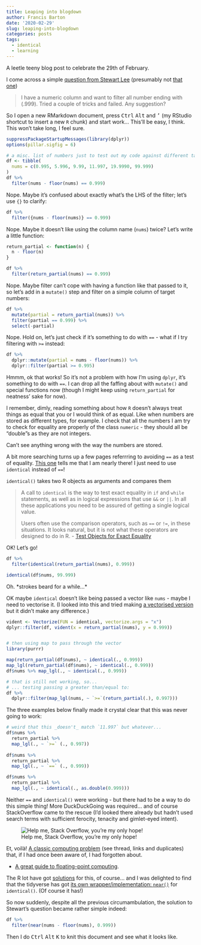 ```yaml
---
title: Leaping into blogdown
author: Francis Barton
date: '2020-02-29'
slug: leaping-into-blogdown
categories: posts
tags:
  - identical
  - learning
---
```


A leetle teeny blog post to celebrate the 29th of February.

I come across a simple [question from Stewart Lee](http://disq.us/p/1xd08nn) (presumably not [that one](https://www.stewartlee.co.uk/))

> I have a numeric column and want to filter all number ending with (.999).
> Tried a couple of tricks and failed. Any suggestion?

So I open a new RMarkdown document, press <kbd>Ctrl</kbd> <kbd>Alt</kbd> and <kbd>'</kbd>
(my RStudio shortcut to insert a new `R` chunk)
and start work... This'll be easy, I think. This won't take long, I feel sure.
<!--more-->

```r
suppressPackageStartupMessages(library(dplyr))
options(pillar.sigfig = 6)

# a misc. list of numbers just to test out my code against different targets
df <- tibble(
  nums = c(0.995, 5.996, 9.99, 11.997, 19.9990, 99.999)
)
df %>% 
  filter(nums - floor(nums) == 0.999)
```

Nope. Maybe it's confused about exactly what's the LHS of the filter; let's use `{}` to clarify:

```r
df %>% 
  filter({nums - floor(nums)} == 0.999)
```

Nope. Maybe it doesn't like using the column name (`nums`) twice? Let's write a little function:


```r
return_partial <- function(n) {
  n - floor(n)
}

df %>% 
  filter(return_partial(nums) == 0.999)
```

Nope. Maybe filter can't cope with having a function like that passed to it, so let's add in a `mutate()` step and filter on a simple column of target numbers:

```r
df %>% 
  mutate(partial = return_partial(nums)) %>% 
  filter(partial == 0.999) %>% 
  select(-partial)
```

Nope. Hold on, let's just check if it's something to do with `==` - what if I try filtering with `>=` instead:

```r
df %>%
  dplyr::mutate(partial = nums - floor(nums)) %>%
  dplyr::filter(partial >= 0.995)
```

Hmmm, ok that works! So it's not a problem with how I'm using `dplyr`, it's something to do with `==`. I can drop all the faffing about with `mutate()` and special functions now (though I might keep using `return_partial` for neatness' sake for now).

I remember, dimly, reading something about how `R` doesn't always treat things as equal that you or I would think of as equal. Like when numbers are stored as different types, for example. I check that all the numbers I am try to check for equality are properly of the class `numeric` - they should all be "double"s as they are not integers.

Can't see anything wrong with the way the numbers are stored.

A bit more searching turns up a few pages referrring to avoiding `==` as a test of equality. [This one][ident] tells me that I am nearly there! I just need to use `identical` instead of `==`!

`identical()` takes two R objects as arguments and compares them

> A call to `identical` is the way to test exact equality in `if` and `while` statements, as well as in logical expressions that use `&&` or `||`. In all these applications you need to be assured of getting a single logical value.
> 
> Users often use the comparison operators, such as `==` or `!=`, in these situations. It looks natural, but it is not what these operators are designed to do in R.
> - [Test Objects for Exact Equality][ident]

OK! Let's go!

```r
df %>% 
  filter(identical(return_partial(nums), 0.999))

identical(df$nums, 99.999)

```

Oh. \*strokes beard for a while...\*

OK maybe `identical` doesn't like being passed a vector like `nums` - maybe I need to vectorise it. (I looked into this and tried making [a vectorised version][vectorise] but it didn't make any difference.)


```r

vident <- Vectorize(FUN = identical, vectorize.args = "x")
dplyr::filter(df, vident(x = return_partial(nums), y = 0.999))


# then using map to pass through the vector
library(purrr)

map(return_partial(df$nums), ~ identical(., 0.999))
map_lgl(return_partial(df$nums), ~ identical(., 0.999))
df$nums %>% map_lgl(., ~ identical(., 0.999))

# that is still not working, so...
# ... testing passing a greater than/equal to:
df %>% 
  dplyr::filter(map_lgl(nums, ~ `>=`(return_partial(.), 0.997)))
```

The three examples below finally made it crystal clear that this was never going to work:

```r
# weird that this _doesn't_ match `11.997` but whatever...
df$nums %>%
  return_partial %>% 
  map_lgl(., ~ `>=` (., 0.997))
  
df$nums %>%
  return_partial %>% 
  map_lgl(., ~ `==` (., 0.999))

df$nums %>%
  return_partial %>% 
  map_lgl(., ~ identical(., as.double(0.999)))

```

Neither `==` and `identical()` were working - but there had to be a way to do this simple thing! More DuckDuckGoing was required... and of course StackOverflow came to the rescue (I'd looked there already but hadn't used search terms with sufficient ferocity, tenacity and gimlet-eyed intent).

![Help me, Stack Overflow, you're my only hope!](/images/help_me_so.jpg)

Et, voilà! [A classic computing problem][so-fp] (see thread, links and duplicates) that, if I had once been aware of, I had forgotten about.

- [A great guide to floating-point computing][fp-guide].

The R lot have got [solutions][all-equal] for this, of course... and I was delighted to find that the tidyverse has got [its own wrapper/implementation: `near()`][tidy-near] for `identical()`. (Of course it has!)

So now suddenly, despite all the previous circumambulation, the solution to Stewart's question became rather simple indeed:

```r
df %>% 
  filter(near(nums - floor(nums), 0.999))
```


Then I do <kbd>Ctrl</kbd> <kbd>Alt</kbd> <kbd>K</kbd> to knit this document and see what it looks like.


[vectorise]: https://web.archive.org/web/20190616204925/https://www.jimhester.com/2018/04/12/vectorize/
[ident]: https://stat.ethz.ch/R-manual/R-devel/library/base/html/identical.html
[so-fp]: https://stackoverflow.com/questions/9508518/why-are-these-numbers-not-equal
[fp-guide]: https://floating-point-gui.de/basic/
[all-equal]: https://stat.ethz.ch/R-manual/R-devel/library/base/html/all.equal.html
[tidy-near]: https://dplyr.tidyverse.org/reference/near.html
